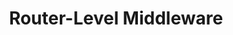 ---
id: "express_med_013"
questionType: "MULTIPLE_CHOICE"
title: "Router-Level Middleware"
description: "How do you apply middleware to a router?"
difficulty: "MEDIUM"
category: "Express"
options:
  - "router.use(middleware)"
  - "app.use(router, middleware)"
  - "router.attach(middleware)"
  - "router.route(middleware)"
correctAnswer: 0
---